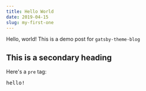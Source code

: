 ```yaml
---
title: Hello World
date: 2019-04-15
slug: my-first-one
---
```


Hello, world! This is a demo post for `gatsby-theme-blog`

## This is a secondary heading

Here's a `pre` tag:

<pre>hello!</pre>
